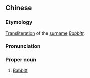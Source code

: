 ==Chinese==
{{zh-forms|gloss=-}}

===Etymology===
[[transliteration|Transliteration]] of the {{etyl|en|zh}} [[surname]] ''[[Babbitt]]''.

===Pronunciation===
{{zh-pron
|m=Báibìdé
|cat=pn
}}

===Proper noun===
{{zh-proper noun}}

# [[Babbitt]]

{{zh-cat|English surnames}}